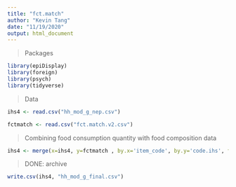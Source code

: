 ```yaml
---
title: "fct.match"
author: "Kevin Tang"
date: "11/19/2020"
output: html_document
---
```


> Packages

```r
library(epiDisplay)
library(foreign)
library(psych)
library(tidyverse)
```

>Data

```r
ihs4 <- read.csv("hh_mod_g_nep.csv")

fctmatch <- read.csv("fct.match.v2.csv")
```

>Combining food consumption quantity with food composition data 

```r
ihs4 <- merge(x=ihs4, y=fctmatch , by.x='item_code', by.y='code.ihs', fill=-9999, all.x = TRUE) %>% arrange(item_code) %>% arrange(HHID)
```

> DONE: archive

```r
write.csv(ihs4, "hh_mod_g_final.csv")
```